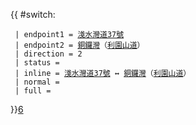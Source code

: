 {{ #switch: {{{format|}}}
  | endpoint1 = [[淺水灣道37號]]
  | endpoint2 = [[銅鑼灣]]（[[利園山道]]）
  | direction = 2
  | status = 
  | inline = [[淺水灣道37號]] ↔ [[銅鑼灣]]（[[利園山道]]）
  | normal =
  | full =
}}<noinclude>[[category:港島居民巴士路線模板|6]]</noinclude>